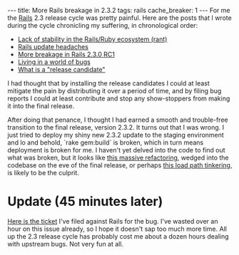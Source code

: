 ---
title: More Rails breakage in 2.3.2
tags: rails
cache_breaker: 1
---
For me the [[Rails]] 2.3 release cycle was pretty painful. Here are the posts that I wrote during the cycle chronicling my suffering, in chronological order:

* [https://wincent.com/blog/lack-of-stability-in-the-rails-ruby-ecosystem-rant Lack of stability in the Rails/Ruby ecosystem (rant)]
* [https://wincent.com/blog/rails-update-headaches Rails update headaches]
* [https://wincent.com/blog/more-breakage-in-rails-2.3.0-rc1 More breakage in Rails 2.3.0 RC1]
* [https://wincent.com/blog/living-in-a-world-of-bugs Living in a world of bugs]
* [https://wincent.com/blog/what-is-a-release-candidate What is a "release candidate"]

I had thought that by installing the release candidates I could at least mitigate the pain by distributing it over a period of time, and by filing bug reports I could at least contribute and stop any show-stoppers from making it into the final release.

After doing that penance, I thought I had earned a smooth and trouble-free transition to the final release, version 2.3.2. It turns out that I was wrong. I just tried to deploy my shiny new 2.3.2 update to the staging environment and lo and behold, `rake gem:build` is broken, which in turn means deployment is broken for me. I haven't yet delved into the code to find out what was broken, but it looks like [http://github.com/rails/rails/commit/99d75a7b02bf430a124b9c3e2515850959d78acf this massive refactoring], wedged into the codebase on the eve of the final release, or perhaps [http://github.com/rails/rails/commit/9d906707bea997016fd370e33e12dbc21cfcc531 this load path tinkering], is likely to be the culprit.

= Update (45 minutes later) =

[http://rails.lighthouseapp.com/projects/8994/tickets/2266 Here is the ticket] I've filed against Rails for the bug. I've wasted over an hour on this issue already, so I hope it doesn't sap too much more time. All up the 2.3 release cycle has probably cost me about a dozen hours dealing with upstream bugs. Not very fun at all.
